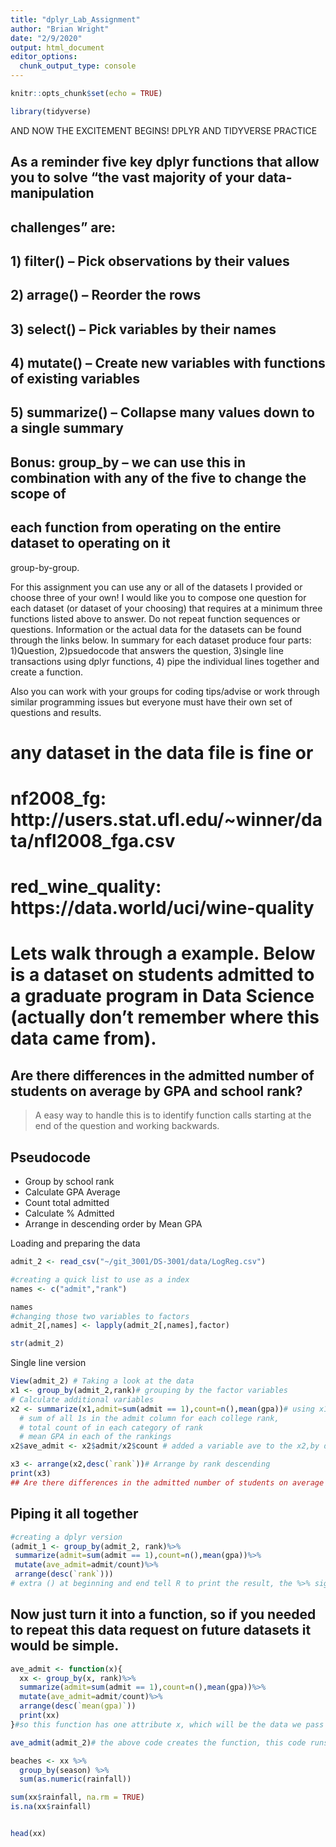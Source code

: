 ```yaml
---
title: "dplyr_Lab_Assignment"
author: "Brian Wright"
date: "2/9/2020"
output: html_document
editor_options: 
  chunk_output_type: console
---
```


```r
knitr::opts_chunk$set(echo = TRUE)
```

```r
library(tidyverse)
```


################## AND NOW THE EXCITEMENT BEGINS! DPLYR AND TIDYVERSE PRACTICE 

## As a reminder five key dplyr functions that allow you to solve "the vast majority of your data-manipulation
## challenges" are:

## 1) filter() -- Pick observations by their values
## 2) arrage() -- Reorder the rows
## 3) select() -- Pick variables by their names
## 4) mutate() -- Create new variables with functions of existing variables
## 5) summarize() -- Collapse many values down to a single summary
## Bonus: group_by -- we can use this in combination with any of the five to change the scope of
## each function from operating on the entire dataset to operating on it 
group-by-group.


For this assignment you can use any or all of the datasets I 
provided or choose three of your own!  I would like you to compose 
one question for each dataset (or dataset of your choosing) that requires at a minimum three functions listed above to answer. Do not repeat function sequences or questions.  Information or the actual data for the datasets can be found through the links below. In summary for each dataset produce four parts: 1)Question, 2)psuedocode that answers the question, 3)single line transactions using dplyr functions, 4) pipe the individual lines together and create a function. 

Also you can work with your groups for coding tips/advise or work through similar programming issues but everyone must have their own set of questions and results. 

# any dataset in the data file is fine or 

# nf2008_fg: http://users.stat.ufl.edu/~winner/data/nfl2008_fga.csv

# red_wine_quality: https://data.world/uci/wine-quality


# Lets walk through a example. Below is a dataset on students admitted to a graduate program in Data Science (actually don't remember where this data came from). 

## Are there differences in the admitted number of students on average by GPA and school rank?

  >A easy way to handle this is to identify function calls starting at the end of the question and working backwards. 

## Pseudocode 
  - Group by school rank
  - Calculate GPA Average
  - Count total admitted 
  - Calculate % Admitted
  - Arrange in descending order by Mean GPA


Loading and preparing the data 
```r
admit_2 <- read_csv("~/git_3001/DS-3001/data/LogReg.csv")

#creating a quick list to use as a index
names <- c("admit","rank")

names
#changing those two variables to factors
admit_2[,names] <- lapply(admit_2[,names],factor)

str(admit_2)

```

Single line version 
```r

View(admit_2) # Taking a look at the data
x1 <- group_by(admit_2,rank)# grouping by the factor variables 
# Calculate additional variables
x2 <- summarize(x1,admit=sum(admit == 1),count=n(),mean(gpa))# using x1 from above we are generating three variables a 
  # sum of all 1s in the admit column for each college rank,
  # total count of in each category of rank 
  # mean GPA in each of the rankings
x2$ave_admit <- x2$admit/x2$count # added a variable ave to the x2,by dividing total admitted by total count for each of the ranking levels

x3 <- arrange(x2,desc(`rank`))# Arrange by rank descending 
print(x3)
## Are there differences in the admitted number of students on average by GPA and school rank?

```

## Piping it all together
```r
#creating a dplyr version
(admit_1 <- group_by(admit_2, rank)%>%
 summarize(admit=sum(admit == 1),count=n(),mean(gpa))%>%
 mutate(ave_admit=admit/count)%>%
 arrange(desc(`rank`)))
# extra () at beginning and end tell R to print the result, the %>% sign is used for dplyr functions and essentially takes the results from the previous line and inputs into the next. 

```


## Now just turn it into a function, so if you needed to repeat this data request on future datasets it would be simple. 
```r
ave_admit <- function(x){
  xx <- group_by(x, rank)%>%
  summarize(admit=sum(admit == 1),count=n(),mean(gpa))%>%
  mutate(ave_admit=admit/count)%>%  
  arrange(desc(`mean(gpa)`))
  print(xx)
}#so this function has one attribute x, which will be the data we pass into the function once it's created. 
```

```r
ave_admit(admit_2)# the above code creates the function, this code runs the function. The results of which are the same. 

```





















































```r

beaches <- xx %>% 
  group_by(season) %>% 
  sum(as.numeric(rainfall))

sum(xx$rainfall, na.rm = TRUE)
is.na(xx$rainfall)


head(xx)

```

